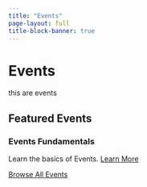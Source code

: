 ```yaml
---
title: "Events"
page-layout: full
title-block-banner: true
---
```


# Events

this are events

## Featured Events

::: {.grid}

::: {.g-col-4}
### Events Fundamentals
Learn the basics of Events.
[Learn More](/events/latest.qmd){.btn .btn-primary}
:::


:::

[Browse All Events](/events/latest.qmd){.btn .btn-secondary}

